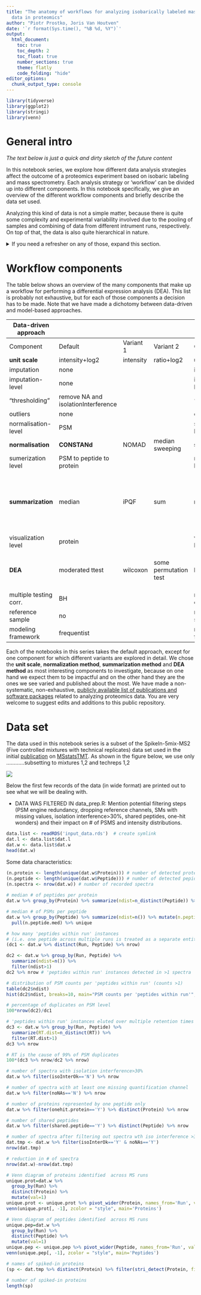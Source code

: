 ```yaml
---
title: "The anatomy of workflows for analyzing isobarically labeled mass spectrometry
  data in proteomics"
author: "Piotr Prostko, Joris Van Houtven"
date: '`r format(Sys.time(), "%B %d, %Y")`'
output: 
  html_document:
    toc: true
    toc_depth: 2
    toc_float: true
    number_sections: true
    theme: flatly
    code_folding: "hide"    
editor_options: 
  chunk_output_type: console
---
```


```r
library(tidyverse)
library(ggplot2)
library(stringi)
library(venn)
```

# General intro
*The text below is just a quick and dirty sketch of the future content*

In this notebook series, we explore how different data analysis strategies affect the outcome of a proteomics experiment based on isobaric labeling and mass spectrometry.
Each analysis strategy or 'workflow' can be divided up into different components.
In this notebook specifically, we give an overview of the different workflow components and briefly describe the data set used.

Analyzing this kind of data is not a simple matter, because there is quite some complexity and experimental variability involved due to the pooling of samples and combining of data from different intrument runs, respectively. On top of that, the data is also quite hierarchical in nature. 

<details>
  <summary>If you need a refresher on any of those, expand this section.</summary>
  _stuff about proteins, sample pooling, and the large amount of variability between MS runs (as opposed to, e.g. NGS data. You can copy that info from this paper: https://drive.google.com/file/d/1TE_2e_tWsIU5fNtPpIwN7CjJsetgPqP5/view?usp=sharing)_
</details>  

# Workflow components

The table below shows an overview of the many components that make up a workflow for performing a differential expression analysis (DEA). This list is probably not exhaustive, but for each of those components a decision has to be made.
Note that we have made a dichotomy between data-driven and model-based approaches.

<!-- USE tablesgenerator.com TO MAKE THIS TABLE (copy from ILS excel sheet)-->

| Data-driven approach   |                                     |           |                       | Model-based approach   |                                     |                                                                              |                           |      |
|------------------------|-------------------------------------|-----------|-----------------------|------------------------|-------------------------------------|------------------------------------------------------------------------------|---------------------------|------|
| Component              | Default                             | Variant 1 | Variant 2             | Component              | Default                             | Variant 1                                                                    | Variant 2                 | ...  |
| **unit scale**             | intensity+log2                      | intensity | ratio+log2            | **unit scale**             | intensity+log2                      | intensity                                                                    | ratio+log2                | VSN? |
| imputation             | none                                |           |                       | imputation             | none                                |                                                                              |                           |      |
| imputation-level       | none                                |           |                       | imputation-level       | none                                |                                                                              |                           |      |
| "thresholding"         | remove NA and isolationInterference |           |                       | "thresholding"         | remove NA and isolationInterference |                                                                              |                           |      |
| outliers               | none                                |           |                       | outliers               | none                                |                                                                              |                           |      |
| normalisation-level    | PSM                                 |           |                       | sumerization level     | none                                | PSM to peptide                                                               | PSM to peptide            |      |
| **normalisation**          | **CONSTANd**                            | NOMAD     | median sweeping       | **summarization**          | none                                | median                                                                       | sum                       |      |
| sumerization level     | PSM to peptide to protein           |           |                       | normalisation-level    | PSM                                 | peptide                                                                      | peptide                   |      |
| **summarization**          | median                              | iPQF      | sum                   | **normalisation**          | LMM formulation from Piotr's thesis | Vary main effects, interactions, fixed or random effects, variance structure |                           |      |
| visualization level    | protein                             |           |                       | visualization level    | protein                             |                                                                              |                           |      |
| **DEA**                    | moderated ttest                     | wilcoxon  | some permutation test | **DEA**                    | LMM (peptide:run + LIMMA)           | DEqMS (no within-protein correlation correction)                             | LMM (protein:run + LIMMA) |      |
| multiple testing corr. | BH                                  |           |                       | multiple testing corr. | BH                                  |                                                                              |                           |      |
| reference sample       | no                                  |           |                       | reference sample       | no                                  |                                                                              |                           |      |
| modeling framework     | frequentist                         |           |                       | modeling framework     | frequentist                         |                                                                              |                           |      |
Each of the notebooks in this series takes the default approach, except for one component for which different variants are explored in detail. We chose the **unit scale**, **normalization method**, **summarization method** and **DEA method** as most interesting components to investigate, because on one hand we expect them to be impactful and on the other hand they are the ones we see varied and published about the most. We have made a non-systematic, non-exhaustive, [publicly available list of publications and software packages](https://docs.google.com/spreadsheets/d/1P6yCwUPVIxLb6w3oHiH-xptKBXe_17D_KUkBbLJ6p4w/edit?pli=1#gid=0) related to analyzing proteomics data. You are very welcome to suggest edits and additions to this public repository.

# Data set

The data used in this notebook series is a subset of the SpikeIn-5mix-MS2 (Five controlled mixtures with technical replicates) data set used in the initial [publication](https://doi.org/10.1074/mcp.RA120.002105) on [MSstatsTMT](http://msstats.org/msstatstmt/).
As shown in the figure below, we use only ............subsetting to mixtures 1,2 and techreps 1,2

![](design_ILS_as_subset.png)

Below the first few records of the data (in wide format) are printed out to see what we will be dealing with.

- DATA WAS FILTERED IN data_prep.R: Mention potential filtering steps (PSM engine redundancy, dropping reference channels, SMs with missing values, isolation interference>30%, shared peptides, one-hit wonders) and their impact on # of PSMS and intensity distributions.  

```r
data.list <- readRDS('input_data.rds')  # create symlink
dat.l <- data.list$dat.l
dat.w <- data.list$dat.w
head(dat.w)
```

Some data characteristics:
```r
(n.protein <- length(unique(dat.w$Protein))) # number of detected proteins
(n.peptide <- length(unique(dat.w$Peptide))) # number of detected pepides
(n.spectra <- nrow(dat.w)) # number of recorded spectra
  
# median # of peptides per protein
dat.w %>% group_by(Protein) %>% summarize(ndist=n_distinct(Peptide)) %>% mutate(n.protein.mean=median(ndist)) %>% pull(n.protein.mean) %>% unique

# median # of PSMs per peptide
dat.w %>% group_by(Peptide) %>% summarize(ndist=n()) %>% mutate(n.peptide.med=median(ndist)) %>%
  pull(n.peptide.med) %>% unique

# how many 'peptides within run' instances 
# (i.e. one peptide across multiple runs is treated as a separate entitity)
(dc1 <- dat.w %>% distinct(Run, Peptide) %>% nrow) 

dc2 <- dat.w %>% group_by(Run, Peptide) %>% 
  summarize(ndist=n()) %>% 
  filter(ndist>1)
dc2 %>% nrow # 'peptides within run' instances detected in >1 spectra

# distribution of PSM counts per 'peptides within run' (counts >1)
table(dc2$ndist)
hist(dc2$ndist, breaks=10, main="PSM counts per 'peptides within run'", xlab='PSM counts per peptide')

# percentage of duplicates on PSM level
100*nrow(dc2)/dc1

# 'peptides within run' instances eluted over multiple retention times
dc3 <- dat.w %>% group_by(Run, Peptide) %>% 
  summarize(RT.dist=n_distinct(RT)) %>% 
  filter(RT.dist>1) 
dc3 %>% nrow 

# RT is the cause of 99% of PSM duplicates
100*(dc3 %>% nrow/dc2 %>% nrow) 

# number of spectra with isolation interference>30%
dat.w %>% filter(isoInterOk=='N') %>% nrow 

# number of spectra with at least one missing quantification channel
dat.w %>% filter(noNAs=='N') %>% nrow 

# number of proteins represented by one peptide only 
dat.w %>% filter(onehit.protein=='Y') %>% distinct(Protein) %>% nrow

# number of shared peptides
dat.w %>% filter(shared.peptide=='Y') %>% distinct(Peptide) %>% nrow

# number of spectra after filtering out spectra wth iso interference >30% or with >1 missing quan channel
dat.tmp <- dat.w %>% filter(isoInterOk=='Y' & noNAs=='Y')
nrow(dat.tmp)

# reduction in # of spectra
nrow(dat.w)-nrow(dat.tmp)

# Venn diagram of proteins identified  across MS runs
unique.prot=dat.w %>% 
  group_by(Run) %>%
  distinct(Protein) %>% 
  mutate(val=1)
unique.prot <- unique.prot %>% pivot_wider(Protein, names_from='Run', values_from='val', values_fill=0)
venn(unique.prot[, -1], zcolor = "style", main='Proteins')

# Venn diagram of peptides identified  across MS runs
unique.pep=dat.w %>% 
  group_by(Run) %>%
  distinct(Peptide) %>% 
  mutate(val=1)
unique.pep <- unique.pep %>% pivot_wider(Peptide, names_from='Run', values_from='val', values_fill=0)
venn(unique.pep[, -1], zcolor = "style", main='Peptides')

# names of spiked-in proteins
(sp <- dat.tmp %>% distinct(Protein) %>% filter(stri_detect(Protein, fixed='ups')) %>% pull %>% as.character)

# number of spiked-in proteins
length(sp)
```


